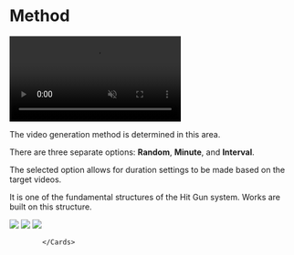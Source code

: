 
# Method


<video autoPlay muted loop controls>
  <source src="https://forum.ve3.plus/assets/files/2024-04-28/docs-english/fabrika-metot.mp4" type="video/mp4" />
  Your browser does not support the video tag.
</video>


The video generation method is determined in this area.

There are three separate options: **Random**, **Minute**, and **Interval**.

The selected option allows for duration settings to be made based on the target videos.

It is one of the fundamental structures of the Hit Gun system. Works are built on this structure.



  <Cards >
              <Card title="Rastgele" image href="/hitgun/fabrika/metot/rastgele">
                        <Image src={random} />
              </Card>
              <Card title="Dakika" image href="/hitgun/fabrika/metot/dakika">
                        <Image src={stable} />
              </Card>
              <Card title="Aralık" image href="/hitgun/fabrika/metot/aralik">
                        <Image src={range} />
              </Card>

            </Cards>